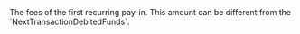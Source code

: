   

  

  
<ParamField body="FirstTransactionFees" type="object" required>     
The fees of the first recurring pay-in.  
This amount can be different from the `NextTransactionDebitedFunds`.   

<Expandable title="properties">  
<Currency17 />  
  
<Amount1 />  
  

</Expandable> 
</ParamField>